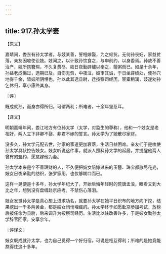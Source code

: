 ```yaml
---
---
---
```

title: 917.孙太学妻
---



【原文】

嘉靖间，娄东有孙太学者，与妓某善，誓相嫁娶，为之倾赀。无何孙丧妇，家益贫落，亲友因唆使讼妓。妓闻之，以计致孙饮食之，与申前约，以身委焉。孙故不善治产，妓所携簪珥，不久复费尽，妓日夜勤辟纑以奉之，饘粥而已。如是十余年，孙益老成悔过，选期已及。自伤无赀，中夜泣，妓审其诚，于日坐辟绩处，使孙穴地得千金，皆妓所阴埋也，孙以此其选县尉，迁按察司经历。宦橐稍润，妓遂劝孙乞休归，享小康终其身。

〖评〗

既成就孙，而身亦得所归，可谓两利；所难者，十余年坚忍耳。

【译文】

明朝嘉靖年间，娄江地方有位孙太学（太学，对监生的尊称），他和一个妓女是老相好，两人立下非卿不娶、非君不嫁的誓言。孙太学为了她散尽家财。

没多久，孙太学元配去世，孙家的家道更加衰落，生活日益困难。亲友们于是唆使孙太学具状控告妓女。妓女听说这件事，就派人照料孙太学的起居，并提醒他两人曾有的盟约，愿意嫁他为妻。

孙太学本来是个不善理财的人，不久便把妓女陪嫁过来的玉簪、珠宝都散尽花光，妓女日夜辛勤的纺织，张罗家用，也仅够糊口而已。

这样一晃便是十多年，孙太学年纪大了，开始后悔年轻时的荒唐孟浪，眼看又到大比之年，想到没有盘缠赴京应考，不禁伤心落泪。

妓女发觉孙太学是真心想上进求功名，就要孙太学在她平日织布的地方向下挖，结果挖出一千多两黄金，都是妓女悄悄埋藏的。孙太学终于如愿赴京参加考试，放榜后被任命为县尉，后来调升为按察司经历。生活比以往改善许多，于是妓女勤孙太学辞官回家，安享余年。

〖评译文〗

妓女既成就孙太学，也为自己觅得一个好归宿，可说是相互得利；所难的是她竟能熬得住这十多年。